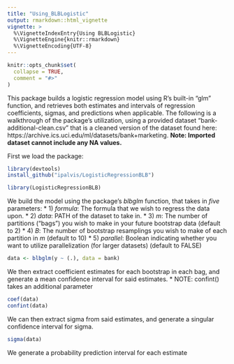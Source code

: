 ```yaml
---
title: "Using_BLBLogistic"
output: rmarkdown::html_vignette
vignette: >
  %\VignetteIndexEntry{Using BLBLogistic}
  %\VignetteEngine{knitr::rmarkdown}
  %\VignetteEncoding{UTF-8}
---
```


```r
knitr::opts_chunk$set(
  collapse = TRUE,
  comment = "#>"
)
```
This package builds a logistic regression model using R's built-in "glm" function, and retrieves both estimates and intervals of regression coefficients, sigmas, and predictions when applicable. The following is a walkthrough of the package's utilization, using a provided dataset "bank-additional-clean.csv" that is a cleaned version of the dataset found here: https://archive.ics.uci.edu/ml/datasets/bank+marketing.
__Note: Imported dataset cannot include any NA values.__

First we load the package:
```r
library(devtools)
install_github("ipalvis/LogisticRegressionBLB")

library(LogisticRegressionBLB)
```
We build the model using the package's _blbglm_ function, that takes in *five* parameters: 
* 1) _formula_: The formula that we wish to regress the data upon.
* 2) _data_: PATH of the dataset to take in.
* 3) _m_: The number of partitions ("bags") you wish to make in your future bootstrap data (default to 2)
* 4) _B_: The number of bootstrap resamplings you wish to make of each partition in _m_ (default to 10)
* 5) _parallel_: Boolean indicating whether you want to utilize parallelization (for larger datasets) (default to FALSE)
```r
data <- blbglm(y ~ (.), data = bank)
```
We then extract coefficient estimates for each bootstrap in each bag, and generate a mean confidence interval for said estimates.
* NOTE: confint() takes an additional parameter 
```r
coef(data)
confint(data)

```

We can then extract sigma from said estimates, and generate a singular confidence interval for sigma.
```r
sigma(data)
```

We generate a probability prediction interval for each estimate 
